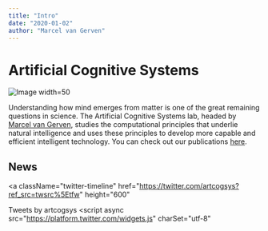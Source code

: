 ```yaml
---
title: "Intro"
date: "2020-01-02"
author: "Marcel van Gerven"
---
```


# Artificial Cognitive Systems

![Image width=50](/acs.png)

Understanding how mind emerges from matter is one of the great remaining questions in science. The Artificial Cognitive Systems lab, headed by [Marcel van Gerven](https://www.ru.nl/personen/gerven-m-van/), studies the computational principles that underlie natural intelligence and uses these principles to develop more capable and efficient intelligent technology. You can check out our publications [here](https://scholar.google.nl/citations?user=sX0ZypwAAAAJ&hl=nl).

## News

<a
  className="twitter-timeline"
  href="https://twitter.com/artcogsys?ref_src=twsrc%5Etfw"
  height="600"
>
  Tweets by artcogsys
</a> <script
  async
  src="https://platform.twitter.com/widgets.js"
  charSet="utf-8"
></script>

